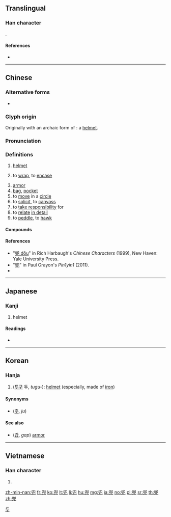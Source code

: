 ==Translingual==

===Han character===
{{Han char|rn=10|rad=儿|as=09|sn=11|four=77217|canj=HVHU}}. 

====References====
* {{Han ref|kx=0125.200|dkj=01386|dj=0265.270|hdz=10273.160|uh=515C|ud=20828|bh=B0C2|bd=45250}}

----

==Chinese==
{{zh-forms}}

===Alternative forms===
* {{qualifier|archaic variant}} {{l|zh|兠}}

===Glyph origin===
Originally {{m|zh|皃||[[countenance]]}} with an archaic form of {{m|zh|瞽||tr=gǔ|[[blind]]; [[encase]]}}: a [[helmet]].

===Pronunciation===
{{zh-pron
|m=dōu
|c=dau1
|h=pfs=têu
|md=
|mn=tau
|w=
|mc=
|oc=y
|cat=noun,verb
}}

===Definitions===
{{zh-hanzi}}

# [[helmet]]
# {{lb|zh|figuratively}} to [[wrap]], to [[encase]]
# [[armor]]
# [[bag]], [[pocket]]
# to [[move]] in a [[circle]]
# to [[solicit]], to [[canvass]]
# to [[take responsibility]] for
# to [[relate]] [[in detail]]
# to [[peddle]], to [[hawk]]

====Compounds====
{{zh-der|兜捕|兜抄|兜底|兜底兒|兜兜|兜兜褲兒|兜兜嘴兒|兜肚|兜風|兜剿|兜攬|兜臉|兜圈子|兜兒|兜售|兜頭|兜頭蓋臉|兜銷|兜子}}

====References====
* "[http://zhongwen.com/cgi-bin/zipux.cgi?=%B0%C2 兜 dōu]" in Rich Harbaugh's ''Chinese Characters'' (1999), New Haven: Yale University Press.
* "[http://pin1yin1.com/dict/zi/%E5%85%9C 兜]" in Paul Grayon's ''Pin1yin1'' (2011).
* {{thcwd|6941}}

----

==Japanese==

===Kanji===
{{ja-kanji|grade=|rs=儿09}}

# helmet

====Readings====
* {{ja-readings|goon=[[と]] (to), [[つ]] (tsu)|kanon=[[とう]] (tō)|kun=[[かぶと]] (kabuto)}}

----

==Korean==

===Hanja===
{{ko-hanja|hangeul=두|rv=du|mr=tu}}

# ([[투구]] 두, ''tugu-''): [[helmet]] (especially, made of [[iron]])

====Synonyms====
* {{l|ko|冑}} ([[주]], ''ju'')

====See also====
* {{l|ko|甲}} ([[갑]], ''gap'') [[armor]]

[[Category:Hanja readings|두]]

----

==Vietnamese==

===Han character===
{{vi-hantu|[[đâu]]|rs=儿09}}

# {{defn|lang=vi|sort=儿09}}

[[zh-min-nan:兜]]
[[fr:兜]]
[[ko:兜]]
[[lt:兜]]
[[li:兜]]
[[hu:兜]]
[[mg:兜]]
[[ja:兜]]
[[no:兜]]
[[pl:兜]]
[[sr:兜]]
[[th:兜]]
[[zh:兜]]